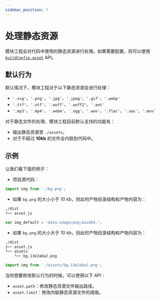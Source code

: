 ```yaml
---
sidebar_position: 7
---
```


# 处理静态资源

模块工程会对代码中使用的静态资源进行处理。如果需要配置，则可以使用 [`buildConfig.asset`](/api/config/build-config#asset) API。

## 默认行为

默认情况下，模块工程对于以下静态资源会进行处理：

- `'.svg'`、`'.png'`、`'.jpg'`、`'.jpeg'`、`'.gif'`、`'.webp'`
- `'.ttf'`、`'.otf'`、`'.woff'`、`'.woff2'`、`'.eot'`
- `'.mp3'`、`'.mp4'`、`'.webm'`、`'.ogg'`、`'.wav'`、`'.flac'`、`'.aac'`、`'.mov'`

对于静态文件的处理，模块工程目前默认支持的功能有：

- 输出静态资源至 `./assets`。
- 对于不超过 **10kb** 的文件会内联到代码中。

## 示例

让我们看下面的例子：

- 项目源代码：

```ts title="./src/asset.ts"
import img from './bg.png';
```

- 如果 `bg.png` 的大小小于 10 kb，则此时产物目录结构和产物内容为：

```bash
./dist
└── asset.js
```

```js title="./dist/asset.js"
var img_default = 'data:image/png;base64,';
```

- 如果 `bg.png` 的大小大于 10 kb，则此时产物目录结构和产物内容为：

```bash
./dist
├── asset.js
└── assets
    └── bg.13e2aba2.png
```

```js title="./dist/asset.js"
import img from './assets/bg.13e2aba2.png';
```

当你想要修改默认行为的时候，可以使用以下 API：

- `asset.path`：修改静态资源文件输出路径。
- `asset.limit`：修改内联静态资源文件的阈值。
